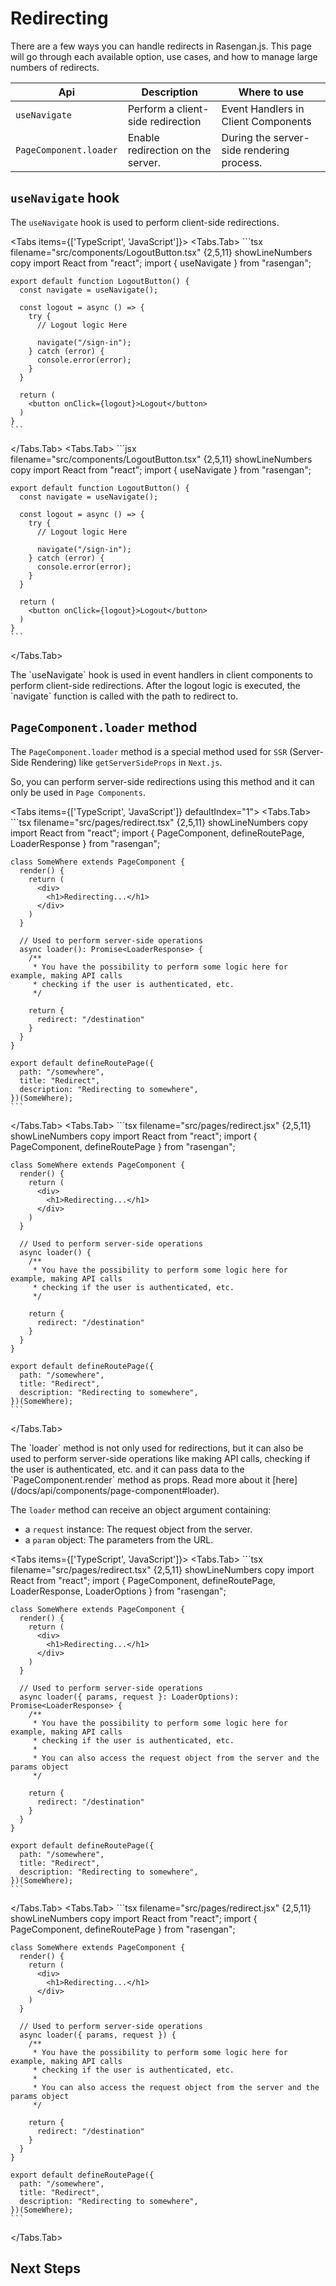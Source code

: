 
# Redirecting

There are a few ways you can handle redirects in Rasengan.js. 
This page will go through each available option, use cases, and how to manage large numbers of redirects.

| Api                    | Description                              | Where to use                              |
|------------------------|------------------------------------------|-------------------------------------------|
| `useNavigate`          | Perform a client-side redirection        | Event Handlers in Client Components       |
| `PageComponent.loader` | Enable redirection on the server.        | During the server-side rendering process. |

## `useNavigate` hook

The `useNavigate` hook is used to perform client-side redirections.

<Tabs items={['TypeScript', 'JavaScript']}>
  <Tabs.Tab>
    ```tsx filename="src/components/LogoutButton.tsx" {2,5,11} showLineNumbers copy
    import React from "react";
    import { useNavigate } from "rasengan";

    export default function LogoutButton() {
      const navigate = useNavigate();

      const logout = async () => {
        try {
          // Logout logic Here

          navigate("/sign-in");
        } catch (error) {
          console.error(error);
        }
      }

      return (
        <button onClick={logout}>Logout</button>
      )
    }
    ```
  </Tabs.Tab>
  <Tabs.Tab>
    ```jsx filename="src/components/LogoutButton.tsx" {2,5,11} showLineNumbers copy
    import React from "react";
    import { useNavigate } from "rasengan";

    export default function LogoutButton() {
      const navigate = useNavigate();

      const logout = async () => {
        try {
          // Logout logic Here

          navigate("/sign-in");
        } catch (error) {
          console.error(error);
        }
      }

      return (
        <button onClick={logout}>Logout</button>
      )
    }
    ```
  </Tabs.Tab>
</Tabs>

<AlertBox>
The `useNavigate` hook is used in event handlers in client components to perform client-side redirections.
After the logout logic is executed, the `navigate` function is called with the path to redirect to.
</AlertBox>

## `PageComponent.loader` method

The `PageComponent.loader` method is a special method used for `SSR` (Server-Side Rendering) like `getServerSideProps` in `Next.js`.

So, you can perform server-side redirections using this method and it can only be used in `Page Components`.

<Tabs items={['TypeScript', 'JavaScript']} defaultIndex="1">
  <Tabs.Tab>
    ```tsx filename="src/pages/redirect.tsx" {2,5,11} showLineNumbers copy
    import React from "react";
    import { PageComponent, defineRoutePage, LoaderResponse } from "rasengan";

    class SomeWhere extends PageComponent {
      render() {
        return (
          <div>
            <h1>Redirecting...</h1>
          </div>
        )
      }

      // Used to perform server-side operations
      async loader(): Promise<LoaderResponse> {
        /**
         * You have the possibility to perform some logic here for example, making API calls
         * checking if the user is authenticated, etc.
         */
        
        return {
          redirect: "/destination"
        }
      }
    }

    export default defineRoutePage({
      path: "/somewhere",
      title: "Redirect",
      description: "Redirecting to somewhere",
    })(SomeWhere);
    ```
  </Tabs.Tab>
  <Tabs.Tab>
    ```tsx filename="src/pages/redirect.jsx" {2,5,11} showLineNumbers copy
    import React from "react";
    import { PageComponent, defineRoutePage } from "rasengan";

    class SomeWhere extends PageComponent {
      render() {
        return (
          <div>
            <h1>Redirecting...</h1>
          </div>
        )
      }

      // Used to perform server-side operations
      async loader() {
        /**
         * You have the possibility to perform some logic here for example, making API calls
         * checking if the user is authenticated, etc.
         */
        
        return {
          redirect: "/destination"
        }
      }
    }

    export default defineRoutePage({
      path: "/somewhere",
      title: "Redirect",
      description: "Redirecting to somewhere",
    })(SomeWhere);
    ```
  </Tabs.Tab>
</Tabs>

<AlertBox type="tip">
The `loader` method is not only used for redirections, but it can also be used to perform server-side operations like making API calls, checking if the user is authenticated, etc.
and it can pass data to the `PageComponent.render` method as props. Read more about it [here](/docs/api/components/page-component#loader).
</AlertBox>

The `loader` method can receive an object argument containing: 

- a `request` instance: The request object from the server.
- a `param` object: The parameters from the URL.

<Tabs items={['TypeScript', 'JavaScript']}>
  <Tabs.Tab>
    ```tsx filename="src/pages/redirect.tsx" {2,5,11} showLineNumbers copy
    import React from "react";
    import { PageComponent, defineRoutePage, LoaderResponse, LoaderOptions } from "rasengan";

    class SomeWhere extends PageComponent {
      render() {
        return (
          <div>
            <h1>Redirecting...</h1>
          </div>
        )
      }

      // Used to perform server-side operations
      async loader({ params, request }: LoaderOptions): Promise<LoaderResponse> {
        /**
         * You have the possibility to perform some logic here for example, making API calls
         * checking if the user is authenticated, etc.
         *
         * You can also access the request object from the server and the params object
         */
        
        return {
          redirect: "/destination"
        }
      }
    }

    export default defineRoutePage({
      path: "/somewhere",
      title: "Redirect",
      description: "Redirecting to somewhere",
    })(SomeWhere);
    ```
  </Tabs.Tab>
  <Tabs.Tab>
    ```tsx filename="src/pages/redirect.jsx" {2,5,11} showLineNumbers copy
    import React from "react";
    import { PageComponent, defineRoutePage } from "rasengan";

    class SomeWhere extends PageComponent {
      render() {
        return (
          <div>
            <h1>Redirecting...</h1>
          </div>
        )
      }

      // Used to perform server-side operations
      async loader({ params, request }) {
        /**
         * You have the possibility to perform some logic here for example, making API calls
         * checking if the user is authenticated, etc.
         *
         * You can also access the request object from the server and the params object
         */
        
        return {
          redirect: "/destination"
        }
      }
    }

    export default defineRoutePage({
      path: "/somewhere",
      title: "Redirect",
      description: "Redirecting to somewhere",
    })(SomeWhere);
    ```
  </Tabs.Tab>
</Tabs>

## Next Steps